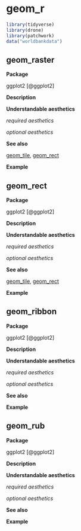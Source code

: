 # geom_r  {#sec-r}

```r
library(tidyverse)
library(drone)
library(patchwork)
data("worldbankdata")
```



## geom_raster{#raster}

**Package**

ggplot2 [@ggplot2]

**Description**



**Understandable aesthetics**

*required aesthetics*


*optional aesthetics*



**See also**

[geom_tile](#tile), [geom_rect](#rect)

**Example**


## geom_rect

**Package**

ggplot2 [@ggplot2]

**Description**



**Understandable aesthetics**

*required aesthetics*


*optional aesthetics*



**See also**

[geom_tile](#tile), [geom_rect](#rect)

**Example**

## geom_ribbon

**Package**

ggplot2 [@ggplot2]

**Description**



**Understandable aesthetics**

*required aesthetics*


*optional aesthetics*



**See also**


**Example**

## geom_rub

**Package**

ggplot2 [@ggplot2]

**Description**



**Understandable aesthetics**

*required aesthetics*


*optional aesthetics*



**See also**


**Example**

```r

```
